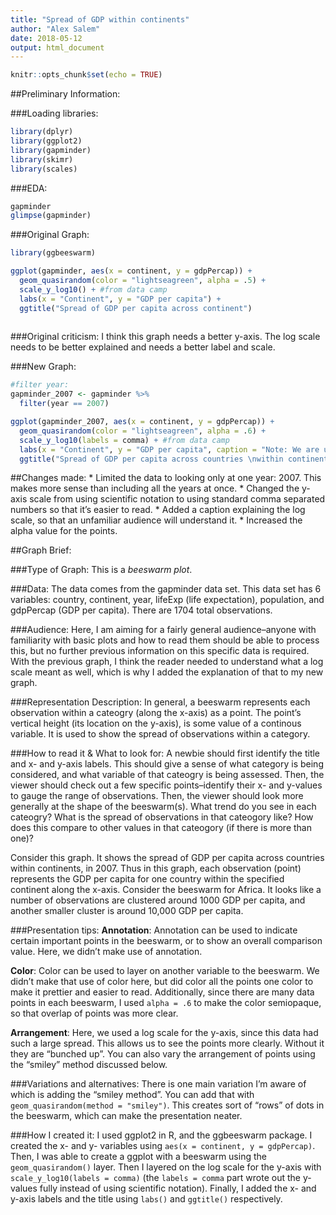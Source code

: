 ```yaml
---
title: "Spread of GDP within continents"
author: "Alex Salem"
date: 2018-05-12
output: html_document
---
```


```r
knitr::opts_chunk$set(echo = TRUE)
```

##Preliminary Information:

###Loading libraries:
```r
library(dplyr)
library(ggplot2)
library(gapminder)
library(skimr)
library(scales)
```

###EDA:
```r
gapminder
glimpse(gapminder)
```


###Original Graph:
```r
library(ggbeeswarm)

ggplot(gapminder, aes(x = continent, y = gdpPercap)) +
  geom_quasirandom(color = "lightseagreen", alpha = .5) +
  scale_y_log10() + #from data camp 
  labs(x = "Continent", y = "GDP per capita") +
  ggtitle("Spread of GDP per capita across continent")
    
```

###Original criticism:
I think this graph needs a better y-axis. The log scale needs to be better explained and needs a better label and scale.

###New Graph:
```r
#filter year:
gapminder_2007 <- gapminder %>% 
  filter(year == 2007)

ggplot(gapminder_2007, aes(x = continent, y = gdpPercap)) +
  geom_quasirandom(color = "lightseagreen", alpha = .6) +
  scale_y_log10(labels = comma) + #from data camp 
  labs(x = "Continent", y = "GDP per capita", caption = "Note: We are using a log scale for the y-axis. \nThus, each labelled tick mark on y-axis is the previous tick mark multiplied by ten.") +
  ggtitle("Spread of GDP per capita across countries \nwithin continents, in 2007")
```

##Changes made:
* Limited the data to looking only at one year: 2007. This makes more sense than including all the years at once.
* Changed the y-axis scale from using scientific notation to using standard comma separated numbers so that it's easier to read.
* Added a caption explaining the log scale, so that an unfamiliar audience will understand it.
* Increased the alpha value for the points.

##Graph Brief:

###Type of Graph:
This is a *beeswarm plot*.

###Data:
The data comes from the gapminder data set. This data set has 6 variables: country, continent, year, lifeExp (life expectation), population, and gdpPercap (GDP per capita). There are 1704 total observations.

###Audience:
Here, I am aiming for a fairly general audience--anyone with familiarity with basic plots and how to read them should be able to process this, but no further previous information on this specific data is required. With the previous graph, I think the reader needed to understand what a log scale meant as well, which is why I added the explanation of that to my new graph.

###Representation Description: 
In general, a beeswarm represents each observation within a cateogry (along the x-axis) as a point. The point's vertical height (its location on the y-axis), is some value of a continous variable. It is used to show the spread of observations within a category.

###How to read it & What to look for:
A newbie should first identify the title and x- and y-axis labels. This should give a sense of what category is being considered, and what variable of that cateogry is being assessed. Then, the viewer should check out a few specific points--identify their x- and y-values to gauge the range of observations. Then, the viewer should look more generally at the shape of the beeswarm(s). What trend do you see in each cateogry? What is the spread of observations in that cateogory like? How does this compare to other values in that cateogory (if there is more than one)?

Consider this graph. It shows the spread of GDP per capita across countries within continents, in 2007. Thus in this graph, each observation (point) represents the GDP per capita for one country within the specified continent along the x-axis. Consider the beeswarm for Africa. It looks like a number of observations are clustered around 1000 GDP per capita, and another smaller cluster is around 10,000 GDP per capita. 

###Presentation tips:
**Annotation**: Annotation can be used to indicate certain important points in the beeswarm, or to show an overall comparison value. Here, we didn't make use of annotation.

**Color**: Color can be used to layer on another variable to the beeswarm. We didn't make that use of color here, but did color all the points one color to make it prettier and easier to read. Additionally, since there are many data points in each beeswarm, I used `alpha = .6` to make the color semiopaque, so that overlap of points was more clear.

**Arrangement**: Here, we used a log scale for the y-axis, since this data had such a large spread. This allows us to see the points more clearly. Without it they are "bunched up". You can also vary the arrangement of points using the "smiley" method discussed below.

###Variations and alternatives:
There is one main variation I'm aware of which is adding the "smiley method". You can add that with `geom_quasirandom(method = "smiley")`. This creates sort of "rows" of dots in the beeswarm, which can make the presentation neater. 

###How I created it:
I used ggplot2 in R, and the ggbeeswarm package. I created the x- and y- variables using `aes(x = continent, y = gdpPercap)`. Then, I was able to create a ggplot with a beeswarm using the `geom_quasirandom()` layer. Then I layered on the log scale for the y-axis with `scale_y_log10(labels = comma)` (the `labels = comma` part wrote out the y-values fully instead of using scientific notation). Finally, I added the x- and y-axis labels and the title using `labs()` and `ggtitle()` respectively. 